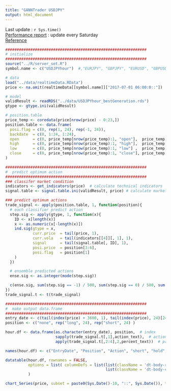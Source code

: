 ```yaml
---
title: "GANNTrader USDJPY"
output: html_document
---
```


Last update : `r Sys.time()`  
[Performance report](https://mokuzenshingo.shinyapps.io/return_analysis/) : update every Saturday  
[Reference](https://github.com/MokuzenShingo/POTAUGAEM)

```r
##############################################################
# initialize
##############################################################
source("../R/server_set.R")
symbol.name <- c("USDJPYhour")  #,"EURJPY", "GBPJPY", "EURUSD", "GBPUSD","EURGBP")

# data
load("../data/realtimeData.RData")
price <- na.omit(realtimeData[[symbol.name]]["2017-07-01 06:00:0::"])

# model
validResult <- readRDS("../data/USDJPYhour_bestGeneration.rds")
gtype <- gtype.ini(validResult) 

# position.table
price_temp <- coredata(price[nrow(price) - 0:23,])
position.table <- data.frame(
  posi.flag = c(0, rep(1, 24), rep(-1, 24)),
  backdate  = c(0, 1:24, 1:24),
  open      = c(0, price_temp[nrow(price_temp):1, "open"],  price_temp[nrow(price_temp):1, "open"]),
  high      = c(0, price_temp[nrow(price_temp):1, "high"],  price_temp[nrow(price_temp):1, "high"]),
  low       = c(0, price_temp[nrow(price_temp):1, "low"] ,  price_temp[nrow(price_temp):1, "low"]),
  close     = c(0, price_temp[nrow(price_temp):1, "close"], price_temp[nrow(price_temp):1, "close"])
)

##############################################################
#  predict optimum action
##############################################################
### classifer market condition
indicators <- get_indicators(price)  # calculate technical indicators
signal.table <- signal.table.ini(validResult, price) # calculate market condition signal

### predict optimum actions
trade_signal <- apply(position.table, 1, function(position){
  # each classifier predict action
  step.sig <- apply(gtype, 1, function(x){
    ID <- x[length(x)]
    x <- as.numeric(x[-length(x)])
    ind.sig(gtype = x,
            curr.price  = tail(price, 1),
            curr.vola   = tail(indicators[[4]][, 1], 1),
            signal      = tail(signal.table[, ID], 1),
            posi.price  = position[3:6],
            posi.flag   = position[1]
    )
  })

  # ensemble predicted actions
  ense.sig <- as.integer(mode(step.sig))

  c(ense.sig, sum(step.sig == -1) / 500, sum(step.sig == 0) / 500, sum(step.sig == 1) / 500)
})
trade_signal.t <- t(trade_signal)

##############################################################
#  make output data.frame
##############################################################
entry_date <- c(tail(index(price) + 3600, 1), tail(index(price), 24)[24:1], tail(index(price), 24)[24:1])
position <- c("none", rep("long", 24), rep("short", 24) )

hour.df <- data.frame(as.character(entry_date), position,  # index
                      sapply(trade_signal.t[,1],action_text),  # action
                      apply(trade_signal.t[,2:4],2,percent_text))  # probability

names(hour.df) <- c("EntryDate", "Position", "Action", "short", "hold", "long")
```

```r
datatable(hour.df, rownames = FALSE,
          options = list( columnDefs = list(list(className = 'dt-body-right',  targets = 3:5),
                                            list(className = 'dt-body-center', targets = 0:2)))
          )
```

```r
chart_Series(price, subset = paste0(Sys.Date()-10, "::", Sys.Date()), type = "candlesticks", name ="USDJPY")
```


